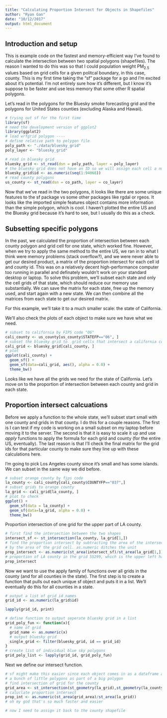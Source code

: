 ```yaml
---
title: "Calculating Proportion Intersect for Objects in Shapefiles"
author: "Ryan Gan"
date: "10/12/2017"
output: html_document
---
```


## Introduction and setup

This is example code on the fastest and memory-efficient way I've found to calculate the intersection between two spatial polygons (shapefiles). The reason I wanted to do this was so that I could population weight PM~2.5~ values based on grid cells for a given politcal boundary, in this case, county. This is my first time taking the "sf" package for a go and I'm excited about it's potential. I'm not entirely sure how it's different, but I know it's suppose to be faster and use less memory that some other R spatial polygons.

Let's read in the polygons for the Bluesky smoke forecasting grid and the polygons for United States counties (excluding Alaska and Hawaii).

```r
# trying out sf for the first time
library(sf)
# need the development version of ggplot2 
library(ggplot2)
# load wrfgrid polygon ----
# define relative path to polygon file
poly_path <- "./data/bluesky_grid"
poly_layer <- "bluesky_grid"

# read in bluesky grid
bluesky_grid <- st_read(dsn = poly_path, layer = poly_layer)
# the bluesky grid does not have an ID so we will assign each cell a number
bluesky_grid$id <- as.numeric(seq(1:94068))
# read county polygons
us_county <- st_read(dsn = co_path, layer = co_layer)
```

Now that we've read in the two polygons, it looks like there are some unique features to the sf package vs some other packages like rgdal or rgeos. It looks like the imported simple features object contains more information than the simple polygon, which is cool. I haven't plotted the entire US and the Bluesky grid because it's hard to see, but I usually do this as a check.

## Subsetting specific polygons

In the past, we calculated the proportion of intersection between each county polygon and grid cell for one state, which worked fine. However, when we try to apply the same method to the entire US, we ran in to what I think were memory problems (stack overflow?), and we were never able to get our desired product, a matrix of the proportion intersect for each cell id and county id. This was on a relatively decent high-performance computer too running in parallel and definately wouldn't work on your standard desktop or laptop. To solve this problem, we'll subset each state and only the cell grids of that state, which should reduce our memory use substantially. We can save the matrix for each state, free up the memory used, and start again with a new state. We can then combine all the matrices from each state to get our desired matrix. 

For this example, we'll take it to a much smaller scale: the state of California.

We'll also check the plots of each object to make sure we have what we need.

```r
# subset to california by FIPS code "06"
cali_county <- us_county[us_county$STATEFP=="06", ]
# subset the bluesky grid to  grid cells that intersect a california county
cali_grid <- bluesky_grid[cali_county, ]
# plot
ggplot(cali_county) + 
  geom_sf() +
  geom_sf(data=cali_grid, aes(), alpha = 0.0) +
  theme_bw()
```

Looks like we have all the grids we need for the state of California. Let's move on to the proportion of intersection between each county and grid in each state. 

## Proportion intersect calcuations

Before we apply a function to the whole state, we'll subset start small with one county and grids in that county. I do this for a couple reasons. The first is I can test if my code is working on a small subset on my laptop before moving it to the server. The second is that it is easy to scale it up and use *apply* functions to apply the formula for each grid and county (for the entire US, eventually). The last reason is that I'll check the final matrix for the grid ids for that particular county to make sure they line up with these calculations here.

I'm going to pick Los Angeles county since it's small and has some islands. We can subset in the same way we did before.

```r
# subset orange county by fips code
la_county <- cali_county[cali_county$COUNTYFP=="037",]
# subset grids to orange county
la_grid <- cali_grid[la_county, ]
# plot to check
ggplot() + 
  geom_sf(data = la_county) +
  geom_sf(data=la_grid, alpha = 0.0) +
  theme_bw()
```

Proportion intersection of one grid for the upper part of LA county.

```r
# first find the intersection between the two shapes
intersect_sf <- st_intersection(la_county, la_grid[1,])
# find the proportion intersect by subtracting the area of the intersection
# by the area of the grid cell. as.numeric ditches the unit
prop_intersect <- as.numeric(st_area(intersect_sf)/st_area(la_grid[1,]))
# proportion of LA county in the grid 55299, which is the upper left hand corner 
prop_intersect
```

Now we want to use the apply family of functions over all grids in the county (and for all counties in the state). The first step is to create a function that pulls out each unique sf object and puts it in a list. We'll eventually do this for all counties in a state.

```r
# output a list of grid id names
grid_id <- as.numeric(la_grid$id)

lapply(grid_id, print)

# define function to output seperate bluesky grid in a list
grid_poly_fun <- function(x){
  # name of grid
  grid_name <- as.numeric(x)
  # output bluesky grid
  single_grid <- filter(bluesky_grid, id == grid_id)
}
# create list of individual blue sky polygons
grid_poly_list <- lapply(grid_id, grid_poly_fun)
```

Next we define our intersect function.

```r


# sf might make this easier since each object comes in as a dataframe and not
# a bunch of little polygons as part of a big polygon
# find intersection of grid for the county
grid_area <- st_intersection(st_geometry(la_grid),st_geometry(la_county))
# caluclate proportion intersect 
prop_int <- as.numeric(st_area(grid_area)/st_area(la_grid))
# oh my god that's so much faster and easier

# now I need to assign it back to the county shapefile

```


